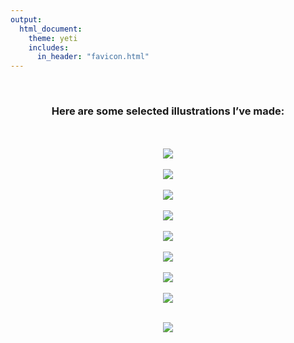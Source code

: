 ```yaml
---
output: 
  html_document:
    theme: yeti
    includes:
      in_header: "favicon.html" 
---
```

<br>
<center>### Here are some selected illustrations I've made:
<br><br>
<center>![](./Images/Artboard 1@4x.png)
<br><br>
<center>![](./Images/BFRB.png)
<br><br>
<center>![](./Images/Brainfacts_birdsong.png)
<br><br>
<center>![](./Images/BrainFood.png)
<br><br>
<center>![](./Images/Fats feature.png)
<br><br>
<center>![](./Images/TBI_treatment_feature.png)
<br><br>
<center>![](./Images/pccn_def_border.png)
<br><br>
<center>![](./Images/pccn5.png)
<br><br>
<center>![](./Images/pccn6.png)
<br><br>